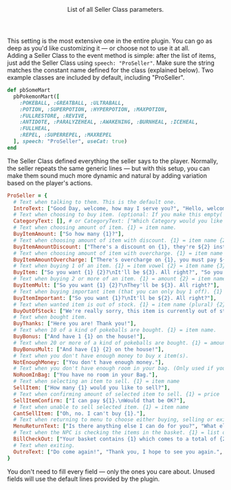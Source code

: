 <Header title="Seller Classes">
  List of all Seller Class parameters.
</Header>

This setting is the most extensive one in the entire plugin. You can go as deep as you'd like customizing it — or choose not to use it at all.
<br/>
Adding a Seller Class to the event method is simple: after the list of items, just add the Seller Class using `speech: "ProSeller"`. Make sure the string matches the constant name defined for the class (explained below). Two example classes are included by default, including "ProSeller".
<br/>
```ruby
def pbSomeMart
  pbPokemonMart([
    :POKEBALL, :GREATBALL, :ULTRABALL,
    :POTION, :SUPERPOTION, :HYPERPOTION, :MAXPOTION,
    :FULLRESTORE, :REVIVE,
    :ANTIDOTE, :PARALYZEHEAL, :AWAKENING, :BURNHEAL, :ICEHEAL,
    :FULLHEAL,
    :REPEL, :SUPERREPEL, :MAXREPEL
  ], speech: "ProSeller", useCat: true)
end
```
The Seller Class defined everything the seller says to the player. Normally, the seller repeats the same generic lines — but with this setup, you can make them sound much more dynamic and natural by adding variation based on the player's actions.
<br/>
```ruby
ProSeller = {
  # Text when talking to them. This is the default one.
  IntroText: ["Good Day, welcome, how may I serve you?", "Hello, welcome, what can I mean for you?", "Hello, Welcome what can I get for you?"],
  # Text when choosing to buy item. (optional: If you make this empty( [] ), you'll go to the buy screen directly.)
  CategoryText: [], # or CategoryText: ["Which Category would you like to view?"],
  # Text when choosing amount of item. {1} = item name.
  BuyItemAmount: ["So how many {1}?"],
  # Text when choosing amount of item with discount. {1} = item name {2} = discount price {3} = original price.
  BuyItemAmountDiscount: ["There's a discount on {1}, they're ${2} instead of ${3}. How many would you like?"],
  # Text when choosing amount of item with overcharge. {1} = item name {2} = overcharge price {3} = original price.
  BuyItemAmountOvercharge: ["There's overcharge on {1}, you must pay ${2} instead of ${3}. So how many?"],
  # Text when buying 1 of an item. {1} = item vowel {2} = item name {3} = price.
  BuyItem: ["So you want {1} {2}?\nIt'll be ${3}. All right?", "So you would like to buy {1} {2}?\nThat's going to cost you ${3}!"],
  # Text when buying 2 or more of an item. {1} = amount {2} = item name (plural) {3} = price.
  BuyItemMult: ["So you want {1} {2}?\nThey'll be ${3}. All right?"],
  # Text when buying important item (that you can only buy 1 off). {1} = item name {2} = price.
  BuyItemImportant: ["So you want {1}?\nIt'll be ${2}. All right?"],
  # Text when wanted item is out of stock. {1} = item name (plural) {2} = time in days (tomorrow, in 2 days, in x days, in a week, next week etc.)
  BuyOutOfStock: ["We're really sorry, this item is currently out of stock. Come back {2}!", "We're sorry but we don't have any {1} left. Come back {2}!", "Come back {2} when we have more {1}."],
  # Text when bought item.
  BuyThanks: ["Here you are! Thank you!"],
  # Text when 10 of a kind of pokeballs are bought. {1} = item name.
  BuyBonus: ["And have 1 {1} on the house!"],
  # Text when 20 or more of a kind of pokeballs are bought. {1} = amount {2} = item name.
  BuyBonusMult: ["And have {1} {2} on the house!"],
  # Text when you don't have enough money to buy x item(s).
  NotEnoughMoney: ["You don't have enough money."],
  # Text when you don't have enough room in your bag. (Only used if you have an item limit).
  NoRoomInBag: ["You have no room in your Bag."],
  # Text when selecting an item to sell. {1} = item name
  SellItem: ["How many {1} would you like to sell?"],
  # Text when confirming amount of selected item to sell. {1} = price
  SellItemConfirm: ["I can pay ${1}.\nWould that be OK?"],
  # Text when unable to sell selected item. {1} = item name
  CantSellItem: ["Oh, no. I can't buy {1}."],
  # Text when returning to menu to choose either buying, selling or exit.
  MenuReturnText: ["Is there anything else I can do for you?", "What else could I mean for you today?"],
  # Text when the NPC is checking the items in the basket. {1} = list of each amount and item {2} = total price to pay.
  BillCheckOut: ["Your basket contains {1} which comes to a total of {2}, please."]
  # Text when exiting.
  OutroText: ["Do come again!", "Thank you, I hope to see you again.", "Thank you for your purchase, come again!"]
}
```
<Callout type="hint">
  You don't need to fill every field — only the ones you care about. Unused fields will use the default lines provided by the plugin.
</Callout>